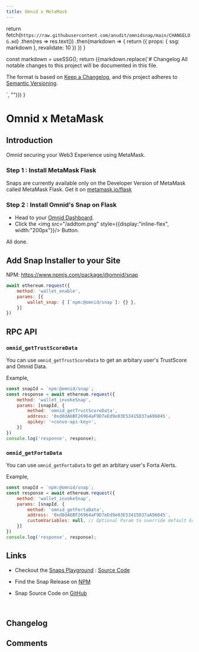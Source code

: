 ```yaml
---
title: Omnid x MetaMask
---
```



  return fetch(`https://raw.githubusercontent.com/anudit/omnidsnap/main/CHANGELOG.md`)
    .then(res => res.text())
    .then(markdown => {
        return ({ props: { ssg: markdown }, revalidate: 10 })
    })
}

  const markdown = useSSG();
  return (<Markdown>{markdown.replace(`# Changelog
All notable changes to this project will be documented in this file.

The format is based on [Keep a Changelog](https://keepachangelog.com/en/1.0.0/),
and this project adheres to [Semantic Versioning](https://semver.org/spec/v2.0.0.html).

`, "")}</Markdown>)
}

# Omnid x MetaMask

## Introduction
Omnid securing your Web3 Experience using MetaMask.

### Step 1 : Install MetaMask Flask
Snaps are currently available only on the Developer Version of MetaMask called MetaMask Flask. Get it on [metamask.io/flask](https://metamask.io/flask/)


### Step 2 : Install Omnid's Snap on Flask
- Head to your [Omnid Dashboard](https://theconvo.space/dashboard/omnid).
- Click the <img src="/addtom.png" style={{display:"inline-flex", width:"200px"}}/> Button.

All done.

## Add Snap Installer to your Site
NPM: https://www.npmjs.com/package/@omnid/snap

<CodeBox>

```js
await ethereum.request({
    method: 'wallet_enable',
    params: [{
        wallet_snap: { [`npm:@omnid/snap`]: {} },
    }]
})
```

</CodeBox>


## RPC API

### `omnid_getTrustScoreData`

You can use `omnid_getTrustScoreData` to get an arbitary user's TrustScore and Omnid Data.

Example,
<CodeBox>

```js
const snapId = `npm:@omnid/snap`;
const response = await ethereum.request({
    method: 'wallet_invokeSnap',
    params: [snapId, {
        method: 'omnid_getTrustScoreData',
        address: '0xd8dA6BF26964aF9D7eEd9e03E53415D37aA96045',
        apikey: '<convo-api-key>',
    }]
})
console.log('response', response);
```

</CodeBox>

### `omnid_getFortaData`

You can use `omnid_getFortaData` to get an arbitary user's Forta Alerts.

Example,
<CodeBox>

```js
const snapId = `npm:@omnid/snap`;
const response = await ethereum.request({
    method: 'wallet_invokeSnap',
    params: [snapId, {
        method: 'omnid_getFortaData',
        address: '0xd8dA6BF26964aF9D7eEd9e03E53415D37aA96045',
        customVariables: null, // Optional Param to override default GraphQL variable values.
    }]
})
console.log('response', response);
```

</CodeBox>



## Links

- Checkout the [Snaps Playground](https://omnidsnap.vercel.app/) : [Source Code](https://github.com/anudit/omnidsnap/blob/main/index.html)

- Find the Snap Release on [NPM](https://www.npmjs.com/package/@omnid/snap/)

- Snap Source Code on [GitHub](https://github.com/anudit/omnidsnap/)

<br/>

## Changelog

<ChangelogRender/>

## Comments
<CommentBox threadId="omnid-snap-changelog"/>
